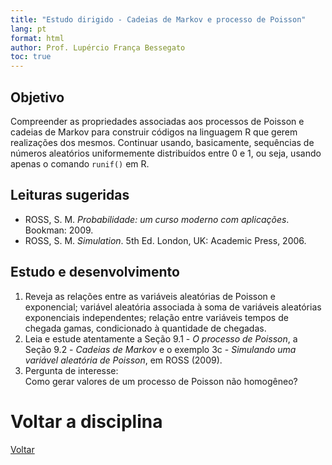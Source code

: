 ```yaml
---
title: "Estudo dirigido - Cadeias de Markov e processo de Poisson"
lang: pt
format: html
author: Prof. Lupércio França Bessegato
toc: true
---
```


## Objetivo

Compreender as propriedades associadas aos processos de Poisson e cadeias de Markov para construir códigos na linguagem R que gerem realizações dos mesmos. Continuar usando, basicamente, sequências de números aleatórios uniformemente distribuídos entre 0 e 1, ou seja, usando apenas o comando `runif()` em R.

## Leituras sugeridas

- ROSS, S. M. *Probabilidade: um curso moderno com aplicações*. Bookman: 2009.
- ROSS, S. M. *Simulation*. 5th Ed. London, UK: Academic Press, 2006.

## Estudo e desenvolvimento

1. Reveja as relações entre as variáveis aleatórias de Poisson e exponencial; variável aleatória associada à soma de variáveis aleatórias exponenciais independentes; relação entre variáveis tempos de chegada gamas, condicionado à quantidade de chegadas.
2. Leia e estude atentamente a Seção 9.1 - *O processo de Poisson*, a Seção 9.2 - *Cadeias de Markov* e o exemplo 3c - *Simulando uma variável aleatória de Poisson*, em ROSS (2009).
3. Pergunta de interesse:  
   Como gerar valores de um processo de Poisson não homogêneo?
   
# Voltar a disciplina

[Voltar](../EST066/est066.html)

